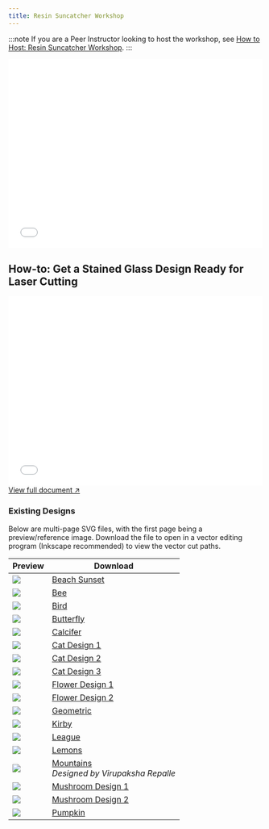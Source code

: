 ```yaml
---
title: Resin Suncatcher Workshop
---
```



:::note
If you are a Peer Instructor looking to host the workshop, see [How to Host: Resin Suncatcher Workshop](/wiki/workshop/laser-resin-suncatcher-internal/).
:::

<embed src="/wiki/laser-resin-doc1.pdf" width="100%" height="375" />

## How-to: Get a Stained Glass Design Ready for Laser Cutting
<embed src="/wiki/wkshp-resinsuncatcher/stainedglass-design-guide.pdf" width="100%" height="375" />
<a href="wkshp-stainedglass-guide.pdf">View full document ↗</a>

### Existing Designs
Below are multi-page SVG files, with the first page being a preview/reference image. Download the file to open in a vector editing program (Inkscape recommended) to view the vector cut paths.


<table class="align-middle">
    <thead>
        <tr>
            <th>Preview</th>
            <th>Download</th>
        </tr>
    </thead>
    <tbody>
        <tr>
            <td><img src="/wiki/wkshp-resinsuncatcher/stainedglass-beachsunset.svg" class="!max-w-48"/></td>
            <td><a href="/wiki/wkshp-resinsuncatcher/stainedglass-beachsunset.svg" download>Beach Sunset</a></td>
        </tr>
        <tr>
            <td><img src="/wiki/wkshp-resinsuncatcher/stainedglass-bee.svg" class="!max-w-48"/></td>
            <td><a href="/wiki/wkshp-resinsuncatcher/stainedglass-bee.svg" download>Bee</a></td>
        </tr>
        <tr>
            <td><img src="/wiki/wkshp-resinsuncatcher/stainedglass-bird.svg" class="!max-w-48"/></td>
            <td><a href="/wiki/wkshp-resinsuncatcher/stainedglass-bird.svg" download>Bird</a></td>
        </tr>
        <tr>
            <td><img src="/wiki/wkshp-resinsuncatcher/stainedglass-butterfly.svg" class="!max-w-48"/></td>
            <td><a href="/wiki/wkshp-resinsuncatcher/stainedglass-butterfly.svg" download>Butterfly</a></td>
        </tr>
        <tr>
            <td><img src="/wiki/wkshp-resinsuncatcher/stainedglass-calcifer.svg" class="!max-w-48"/></td>
            <td><a href="/wiki/wkshp-resinsuncatcher/stainedglass-calcifer.svg" download>Calcifer</a></td>
        </tr>
        <tr>
            <td><img src="/wiki/wkshp-resinsuncatcher/stainedglass-cat1.svg" class="!max-w-48"/></td>
            <td><a href="/wiki/wkshp-resinsuncatcher/stainedglass-cat1.svg" download>Cat Design 1</a></td>
        </tr>
        <tr>
            <td><img src="/wiki/wkshp-resinsuncatcher/stainedglass-cat2.svg" class="!max-w-48"/></td>
            <td><a href="/wiki/wkshp-resinsuncatcher/stainedglass-cat2.svg" download>Cat Design 2</a></td>
        </tr>
        <tr>
            <td><img src="/wiki/wkshp-resinsuncatcher/stainedglass-cat3.svg" class="!max-w-48"/></td>
            <td><a href="/wiki/wkshp-resinsuncatcher/stainedglass-cat3.svg" download>Cat Design 3</a></td>
        </tr>
        <tr>
            <td><img src="/wiki/wkshp-resinsuncatcher/stainedglass-flower1.svg" class="!max-w-48"/></td>
            <td><a href="/wiki/wkshp-resinsuncatcher/stainedglass-flower1.svg" download>Flower Design 1</a></td>
        </tr>
        <tr>
            <td><img src="/wiki/wkshp-resinsuncatcher/stainedglass-flower2.svg" class="!max-w-48"/></td>
            <td><a href="/wiki/wkshp-resinsuncatcher/stainedglass-flower2.svg" download>Flower Design 2</a></td>
        </tr>
        <tr>
            <td><img src="/wiki/wkshp-resinsuncatcher/stainedglass-geometric.svg" class="!max-w-48"/></td>
            <td><a href="/wiki/wkshp-resinsuncatcher/stainedglass-geometric.svg" download>Geometric</a></td>
        </tr>
        <tr>
            <td><img src="/wiki/wkshp-resinsuncatcher/stainedglass-kirby.svg" class="!max-w-48"/></td>
            <td><a href="/wiki/wkshp-resinsuncatcher/stainedglass-kirby.svg" download>Kirby</a></td>
        </tr>
        <tr>
            <td><img src="/wiki/wkshp-resinsuncatcher/stainedglass-league.svg" class="!max-w-48"/></td>
            <td><a href="/wiki/wkshp-resinsuncatcher/stainedglass-league.svg" download>League</a></td>
        </tr>
        <tr>
            <td><img src="/wiki/wkshp-resinsuncatcher/stainedglass-lemons.svg" class="!max-w-48"/></td>
            <td><a href="/wiki/wkshp-resinsuncatcher/stainedglass-lemons.svg" download>Lemons</a></td>
        </tr>
        <tr>
            <td><img src="/wiki/wkshp-resinsuncatcher/stainedglass-mountains.svg" class="!max-w-48"/></td>
            <td><a href="/wiki/wkshp-resinsuncatcher/stainedglass-mountains.svg" download>Mountains</a><br/><i>Designed by Virupaksha Repalle</i></td>
        </tr>
        <tr>
            <td><img src="/wiki/wkshp-resinsuncatcher/stainedglass-mushroom1.svg" class="!max-w-48"/></td>
            <td><a href="/wiki/wkshp-resinsuncatcher/stainedglass-mushroom1.svg" download>Mushroom Design 1</a></td>
        </tr>
        <tr>
            <td><img src="/wiki/wkshp-resinsuncatcher/stainedglass-mushroom2.svg" class="!max-w-48"/></td>
            <td><a href="/wiki/wkshp-resinsuncatcher/stainedglass-mushroom2.svg" download>Mushroom Design 2</a></td>
        </tr>
        <tr>
            <td><img src="/wiki/wkshp-resinsuncatcher/stainedglass-pumpkin.svg" class="!max-w-48"/></td>
            <td><a href="/wiki/wkshp-resinsuncatcher/stainedglass-pumpkin.svg" download>Pumpkin</a></td>
        </tr>
    </tbody>
</table>
